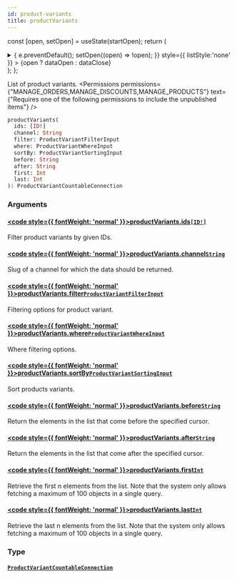 ```yaml
---
id: product-variants
title: productVariants
---
```






const [open, setOpen] = useState(startOpen);
return (
<details {...(open ? { open: true } : {})} className="details" style={{ border:'none', boxShadow:'none', background:'var(--ifm-background-color)' }}>
<summary
onClick={(e) => {
e.preventDefault();
setOpen((open) => !open);
}}
style={{ listStyle:'none' }} >
{open ? dataOpen : dataClose}
</summary>
{open && children}
</details>
);
};

List of product variants. 
<Permissions permissions={"MANAGE_ORDERS,MANAGE_DISCOUNTS,MANAGE_PRODUCTS"} text={"Requires one of the following permissions to include the unpublished items"} />


```graphql
productVariants(
  ids: [ID!]
  channel: String
  filter: ProductVariantFilterInput
  where: ProductVariantWhereInput
  sortBy: ProductVariantSortingInput
  before: String
  after: String
  first: Int
  last: Int
): ProductVariantCountableConnection
```

### Arguments

#### [<code style={{ fontWeight: 'normal' }}>productVariants.<b>ids</b></code>](#)<Bullet />[`[ID!]`](../../../api-reference/miscellaneous/scalars/id.mdx) <Badge class="badge badge--secondary" text="list"/> <Badge class="badge badge--secondary" text="scalar"/> <Badge class="badge badge--secondary" text="miscellaneous"/>

Filter product variants by given IDs.

#### [<code style={{ fontWeight: 'normal' }}>productVariants.<b>channel</b></code>](#)<Bullet />[`String`](../../../api-reference/miscellaneous/scalars/string.mdx) <Badge class="badge badge--secondary" text="scalar"/> <Badge class="badge badge--secondary" text="miscellaneous"/>

Slug of a channel for which the data should be returned.

#### [<code style={{ fontWeight: 'normal' }}>productVariants.<b>filter</b></code>](#)<Bullet />[`ProductVariantFilterInput`](../../../api-reference/products/inputs/product-variant-filter-input.mdx) <Badge class="badge badge--secondary" text="input"/> <Badge class="badge badge--secondary" text="products"/>

Filtering options for product variant.

#### [<code style={{ fontWeight: 'normal' }}>productVariants.<b>where</b></code>](#)<Bullet />[`ProductVariantWhereInput`](../../../api-reference/products/inputs/product-variant-where-input.mdx) <Badge class="badge badge--secondary" text="input"/> <Badge class="badge badge--secondary" text="products"/>

Where filtering options.

#### [<code style={{ fontWeight: 'normal' }}>productVariants.<b>sortBy</b></code>](#)<Bullet />[`ProductVariantSortingInput`](../../../api-reference/products/inputs/product-variant-sorting-input.mdx) <Badge class="badge badge--secondary" text="input"/> <Badge class="badge badge--secondary" text="products"/>

Sort products variants.

#### [<code style={{ fontWeight: 'normal' }}>productVariants.<b>before</b></code>](#)<Bullet />[`String`](../../../api-reference/miscellaneous/scalars/string.mdx) <Badge class="badge badge--secondary" text="scalar"/> <Badge class="badge badge--secondary" text="miscellaneous"/>

Return the elements in the list that come before the specified cursor.

#### [<code style={{ fontWeight: 'normal' }}>productVariants.<b>after</b></code>](#)<Bullet />[`String`](../../../api-reference/miscellaneous/scalars/string.mdx) <Badge class="badge badge--secondary" text="scalar"/> <Badge class="badge badge--secondary" text="miscellaneous"/>

Return the elements in the list that come after the specified cursor.

#### [<code style={{ fontWeight: 'normal' }}>productVariants.<b>first</b></code>](#)<Bullet />[`Int`](../../../api-reference/miscellaneous/scalars/int.mdx) <Badge class="badge badge--secondary" text="scalar"/> <Badge class="badge badge--secondary" text="miscellaneous"/>

Retrieve the first n elements from the list. Note that the system only allows fetching a maximum of 100 objects in a single query.

#### [<code style={{ fontWeight: 'normal' }}>productVariants.<b>last</b></code>](#)<Bullet />[`Int`](../../../api-reference/miscellaneous/scalars/int.mdx) <Badge class="badge badge--secondary" text="scalar"/> <Badge class="badge badge--secondary" text="miscellaneous"/>

Retrieve the last n elements from the list. Note that the system only allows fetching a maximum of 100 objects in a single query.

### Type

#### [`ProductVariantCountableConnection`](../../../api-reference/products/objects/product-variant-countable-connection.mdx) <Badge class="badge badge--secondary" text="object"/> <Badge class="badge badge--secondary" text="products"/>

